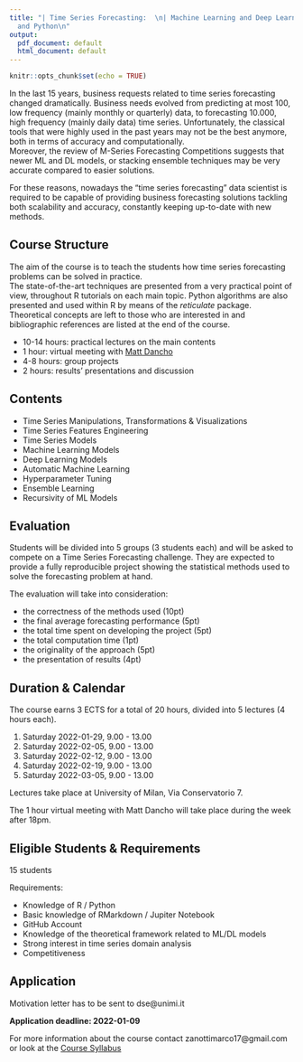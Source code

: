 ```yaml
---
title: "| Time Series Forecasting:  \n| Machine Learning and Deep Learning with R
  and Python\n"
output:
  pdf_document: default
  html_document: default
---
```


```r
knitr::opts_chunk$set(echo = TRUE)
```


In the last 15 years, business requests related to time series forecasting
changed dramatically. Business needs evolved from predicting at most
100, low frequency (mainly monthly or quarterly) data, to forecasting 
10.000, high frequency (mainly daily data) time series. 
Unfortunately, the classical tools that were highly used in the past years 
may not be the best anymore, both in terms of accuracy and computationally.  
Moreover, the review of M-Series Forecasting Competitions suggests that 
newer ML and DL models, or stacking ensemble techniques may be very accurate 
compared to easier solutions. 

For these reasons, nowadays the "time series forecasting" data scientist
is required to be capable of providing business forecasting solutions
tackling both scalability and accuracy, constantly keeping up-to-date
with new methods.  


## Course Structure

The aim of the course is to teach the students how time series 
forecasting problems can be solved in practice.  
The state-of-the-art techniques are presented from a very practical 
point of view, throughout R tutorials on each main topic. 
Python algorithms are also presented and used within R by means 
of the *reticulate* package.
Theoretical concepts are left to those who are interested in and 
bibliographic references are listed at the end of the course.

* 10-14 hours: practical lectures on the main contents
* 1 hour: virtual meeting with [Matt Dancho](https://github.com/mdancho84)
* 4-8 hours: group projects
* 2 hours: results' presentations and discussion


## Contents

* Time Series Manipulations, Transformations & Visualizations
* Time Series Features Engineering
* Time Series Models
* Machine Learning Models
* Deep Learning Models
* Automatic Machine Learning
* Hyperparameter Tuning
* Ensemble Learning
* Recursivity of ML Models

\pagebreak


## Evaluation

Students will be divided into 5 groups (3 students each) and 
will be asked to compete on a Time Series Forecasting challenge. 
They are expected to provide a fully reproducible project showing 
the statistical methods used to solve the forecasting problem at hand.  

The evaluation will take into consideration:  

* the correctness of the methods used (10pt)
* the final average forecasting performance (5pt)
* the total time spent on developing the project (5pt)
* the total computation time (1pt)
* the originality of the approach (5pt) 
* the presentation of results (4pt)


## Duration & Calendar

The course earns 3 ECTS for a total of 20 hours, divided into 5 lectures (4 hours each).

1. Saturday 2022-01-29, 9.00 - 13.00
2. Saturday 2022-02-05, 9.00 - 13.00
3. Saturday 2022-02-12, 9.00 - 13.00
4. Saturday 2022-02-19, 9.00 - 13.00
5. Saturday 2022-03-05, 9.00 - 13.00

Lectures take place at University of Milan, Via Conservatorio 7.   

The 1 hour virtual meeting with Matt Dancho will take place during the week after 18pm.


## Eligible Students & Requirements

15 students  
  
Requirements:

* Knowledge of R / Python
* Basic knowledge of RMarkdown / Jupiter Notebook
* GitHub Account
* Knowledge of the theoretical framework related to ML/DL models
* Strong interest in time series domain analysis
* Competitiveness


## Application

Motivation letter has to be sent to dse@unimi.it  

**Application deadline: 2022-01-09**

For more information about the course contact zanottimarco17@gmail.com
or look at the 
[Course Syllabus](https://marcozanotti.github.io/tsforecasting-course/general-infos/tsf_syllabus.html)
